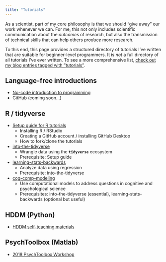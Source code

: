 ```yaml
---
title: "Tutorials"
---
```


As a scientist, part of my core philosophy is that we should "give away" our work whenever we can. For me, this not only includes scientific communication about the *outcomes* of research, but also the transmission of technical skills that can help others *produce* more research.

To this end, this page provides a structured directory of tutorials I've written that are suitable for beginner-level programmers. It is *not* a full directory of all tutorials I've ever written. To see a more comprehensive list, [check out my blog entries tagged with "](./blog.html#category:tutorials)[tutorials](./blog.html#category=tutorials)["](./blog.html#category:tutorials).

## Language-free introductions

-   [No-code introduction to programming](./posts/2021-07-12-no-code-intro-programming/)
-   GitHub (coming soon...)

## R / tidyverse

-   [Setup guide for R tutorials](./posts/2021-07-12-r-tutorial-setup/)
    -   Installing R / RStudio
    -   Creating a GitHub account / installing GitHub Desktop
    -   How to fork/clone the tutorials
-   [into-the-tidyverse](https://github.com/psychNerdJae/into-the-tidyverse)
    -   Wrangle data using the **`tidyverse`** ecosystem
    -   Prerequisite: Setup guide
-   [learning-stats-backwards](https://github.com/psychNerdJae/learning-stats-backwards)
    -   Analyze data using regression
    -   Prerequisite: into-the-tidyverse
-   [cog-comp-modeling](https://github.com/psychNerdJae/cog-comp-modeling)
    -   Use computational models to address questions in cognitive and psychological science
    -   Prerequisites: into-the-tidyverse (essential), learning-stats-backwards (optional but useful)

## HDDM (Python)

-   [HDDM self-teaching materials](https://github.com/psychNerdJae/hddm_tutorial)

## PsychToolbox (Matlab)

-   [2018 PsychToolbox Workshop](https://github.com/psychNerdJae/psychtoolbox-tutorial)
